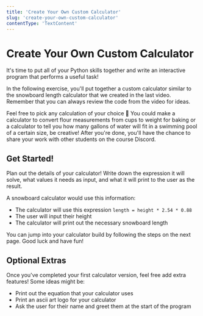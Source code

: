 ```yaml
---
title: 'Create Your Own Custom Calculator'
slug: 'create-your-own-custom-calculator'
contentType: 'TextContent'
---
```


# Create Your Own Custom Calculator

It's time to put all of your Python skills together and write an interactive program that performs a useful task!

In the following exercise, you'll put together a custom calculator similar to the snowboard length calculator that we created in the last video. Remember that you can always review the code from the video for ideas.

Feel free to pick any calculation of your choice :1234: You could make a calculator to convert flour measurements from cups to weight for baking or a calculator to tell you how many gallons of water will fit in a swimming pool of a certain size, be creative! After you're done, you'll have the chance to share your work with other students on the course Discord.

## Get Started!

<TextResponse>
<Prompt>

Plan out the details of your calculator! Write down the expression it will solve, what values it needs as input, and what it will print to the user as the result.

A snowboard calculator would use this information:

* The calculator will use this expression `length = height * 2.54 * 0.88`
* The user will input their height
* The calculator will print out the necessary snowboard length

</Prompt>

<Answer>

</Answer>
</TextResponse>

You can jump into your calculator build by following the steps on the next page. Good luck and have fun!

## Optional Extras

<Challenge>

Once you've completed your first calculator version, feel free add extra features! Some ideas might be:
* Print out the equation that your calculator uses
* Print an ascii art logo for your calculator
* Ask the user for their name and greet them at the start of the program

</Challenge>